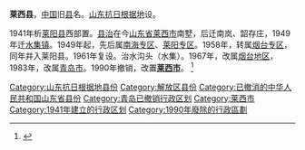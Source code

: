 '''莱西县'''，[[中国|中国]]旧[[县|县]]名。[[山东抗日根据地|山东抗日根据地]]设。

1941年析[[莱阳县|莱阳县]]西部置。[[县治|县治]]在今[[山东省|山东省]][[莱西市|莱西市]]南墅，后迁南岚、韶存庄，1949年迁[[水集镇|水集镇]]。1949年起，先后属[[南海专区|南海专区]]、[[莱阳专区|莱阳专区]]。1958年，转属[[烟台专区|烟台专区]]，同年并入莱阳县。1961年复设。治水沟头（水集）。1967年，改属[[烟台地区|烟台地区]]，1983年，改属[[青岛市|青岛市]]。1990年撤销，改置'''[[莱西市|莱西市]]'''。 <ref>{{cite web |author1=莱西市情网 |title=莱西撤县设市 |url=http://qdsq-lx.qingdao.gov.cn/n18810860/n18871667/n18871672/150413152131463214.html |accessdate=2021-05-15 |archive-date=2021-05-15 |archive-url=https://web.archive.org/web/20210515121606/http://qdsq-lx.qingdao.gov.cn/n18810860/n18871667/n18871672/150413152131463214.html |dead-url=no }}</ref>

{{山东行政区划小作品}}
[[Category:山东抗日根据地县份|Category:山东抗日根据地县份]]
[[Category:解放区县份|Category:解放区县份]]
[[Category:已撤消的中华人民共和国山东省县份|Category:已撤消的中华人民共和国山东省县份]]
[[Category:青岛已撤销行政区划|Category:青岛已撤销行政区划]]
[[Category:莱西市|Category:莱西市]]
[[Category:1941年建立的行政区划|Category:1941年建立的行政区划]]
[[Category:1990年廢除的行政區劃|Category:1990年廢除的行政區劃]]